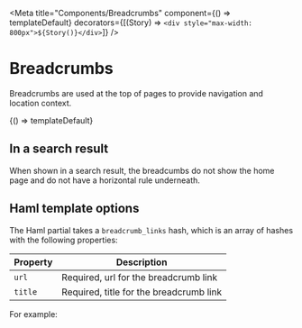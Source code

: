 
<Meta
  title="Components/Breadcrumbs"
  component={() => templateDefault}
  decorators={[(Story) => `<div style="max-width: 800px">${Story()}</div>`]}
/>

# Breadcrumbs

Breadcrumbs are used at the top of pages to provide navigation and location context.

<Preview>
  <Story
    name="Breadcrumbs"
    parameters={{ docs: { source: { code: templateDefaultCode } } }}
  >
    {() => templateDefault}
  </Story>
</Preview>

## In a search result

When shown in a search result, the breadcumbs do not show the home page and do not have a horizontal rule underneath.

## Haml template options

The Haml partial takes a `breadcrumb_links` hash, which is an array of hashes with the following properties:

| Property | Description                             |
| -------- | --------------------------------------- |
| `url`    | Required, url for the breadcrumb link   |
| `title ` | Required, title for the breadcrumb link |

For example:

<Source dark="true" lang="haml" code={templateDefaultCode} />

